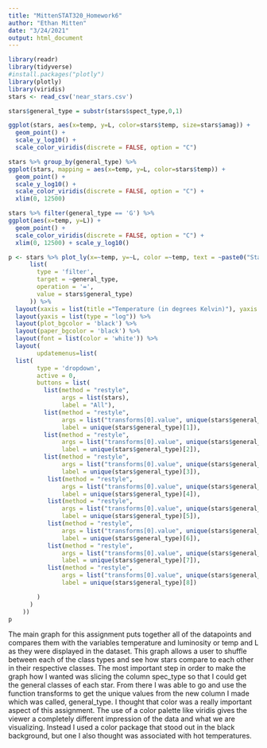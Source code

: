 ```yaml
---
title: "MittenSTAT320_Homework6"
author: "Ethan Mitten"
date: "3/24/2021"
output: html_document
---
```


```r
library(readr)
library(tidyverse)
#install.packages("plotly")
library(plotly)
library(viridis)
stars <- read_csv('near_stars.csv')
```

```r
stars$general_type = substr(stars$spect_type,0,1)
```


```r
ggplot(stars, aes(x=temp, y=L, color=stars$temp, size=stars$amag)) +
  geom_point() +
  scale_y_log10() +
  scale_color_viridis(discrete = FALSE, option = "C")
```


```r
stars %>% group_by(general_type) %>%
ggplot(stars, mapping = aes(x=temp, y=L, color=stars$temp)) +
  geom_point() +
  scale_y_log10() +
  scale_color_viridis(discrete = FALSE, option = "C") +
  xlim(0, 12500)
```

```r
stars %>% filter(general_type == 'G') %>%
ggplot(aes(x=temp, y=L)) +
  geom_point() +
  scale_color_viridis(discrete = FALSE, option = "C") +
  xlim(0, 12500) + scale_y_log10()
```

```r
p <- stars %>% plot_ly(x=~temp, y=~L, color =~temp, text = ~paste0("Star Name: ", alt_name, "\nTemperature: ", temp, "\nLuminosity: ", L), colors='YlOrRd', type="scatter", marker = list(size = ~amag), hoverinfo = "text", transforms = list(
      list(
        type = 'filter',
        target = ~general_type,
        operation = '=',
        value = stars$general_type)
      )) %>% 
  layout(xaxis = list(title ="Temperature (in degrees Kelvin)"), yaxis = list(title = "Luminosity(L)"), title = "Temperature vs. Luminosity by General Star Type") %>% 
  layout(yaxis = list(type = "log")) %>%
  layout(plot_bgcolor = 'black') %>% 
  layout(paper_bgcolor = 'black') %>% 
  layout(font = list(color = 'white')) %>% 
  layout(
        updatemenus=list(
  list(
        type = 'dropdown',
        active = 0,
        buttons = list(
          list(method = "restyle",
               args = list(stars),
               label = "All"),
          list(method = "restyle",
               args = list("transforms[0].value", unique(stars$general_type)[1]),
               label = unique(stars$general_type)[1]),
          list(method = "restyle",
               args = list("transforms[0].value", unique(stars$general_type)[2]),
               label = unique(stars$general_type)[2]),
          list(method = "restyle",
               args = list("transforms[0].value", unique(stars$general_type)[3]),
               label = unique(stars$general_type)[3]),
           list(method = "restyle",
               args = list("transforms[0].value", unique(stars$general_type)[4]),
               label = unique(stars$general_type)[4]),
           list(method = "restyle",
               args = list("transforms[0].value", unique(stars$general_type)[5]),
               label = unique(stars$general_type)[5]),
           list(method = "restyle",
               args = list("transforms[0].value", unique(stars$general_type)[6]),
               label = unique(stars$general_type)[6]),
           list(method = "restyle",
               args = list("transforms[0].value", unique(stars$general_type)[7]),
               label = unique(stars$general_type)[7]),
           list(method = "restyle",
               args = list("transforms[0].value", unique(stars$general_type)[8]),
               label = unique(stars$general_type)[8])

        )
      )
    ))
p
```

The main graph for this assignment puts together all of the datapoints and compares them with the variables temperature and luminosity or temp and L as they were displayed in the dataset. This graph allows a user to shuffle between each of the class types and see how stars compare to each other in their respective classes. The most important step in order to make the graph how I wanted was slicing the column spec_type so that I could get the general classes of each star. From there I was able to go and use the function transforms to get the unique values from the new column I made which was called, general_type. I thought that color was a really important aspect of this assignment. The use of a color palette like viridis gives the viewer a completely different impression of the data and what we are visualizing. Instead I used a color package that stood out in the black background, but one I also thought was associated with hot temperatures. 






















